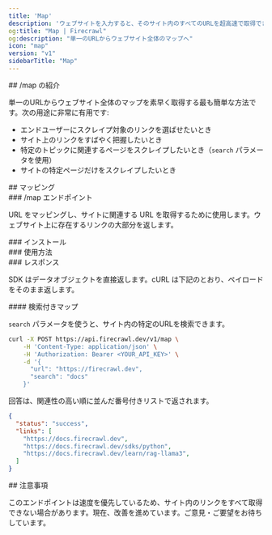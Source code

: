 ```yaml
---
title: 'Map'
description: 'ウェブサイトを入力すると、そのサイト内のすべてのURLを超高速で取得できます'
og:title: "Map | Firecrawl"
og:description: "単一のURLからウェブサイト全体のマップへ"
icon: "map"
version: "v1"
sidebarTitle: "Map"
---
```




<div id="introducing-map">
  ## /map の紹介
</div>

単一のURLからウェブサイト全体のマップを素早く取得する最も簡単な方法です。次の用途に非常に有用です:

- エンドユーザーにスクレイプ対象のリンクを選ばせたいとき
- サイト上のリンクをすばやく把握したいとき
- 特定のトピックに関連するページをスクレイプしたいとき（`search` パラメータを使用）
- サイトの特定ページだけをスクレイプしたいとき

<div id="mapping">
  ## マッピング
</div>

<div id="map-endpoint">
  ### /map エンドポイント
</div>

URL をマッピングし、サイトに関連する URL を取得するために使用します。ウェブサイト上に存在するリンクの大部分を返します。

<div id="installation">
  ### インストール
</div>

<CodeGroup>

<InstallationPython />
<InstallationJavaScript />
<InstallationGo />
<InstallationRust />

</CodeGroup>

<div id="usage">
  ### 使用方法
</div>

<CodeGroup>

<MapPython />
<MapJavaScript />
<MapGo />
<MapRust />
<MapCURL />

</CodeGroup>

<div id="response">
  ### レスポンス
</div>

SDK はデータオブジェクトを直接返します。cURL は下記のとおり、ペイロードをそのまま返します。

<MapResponse />

<div id="map-with-search">
  #### 検索付きマップ
</div>

`search` パラメータを使うと、サイト内の特定のURLを検索できます。

```bash cURL
curl -X POST https://api.firecrawl.dev/v1/map \
    -H 'Content-Type: application/json' \
    -H 'Authorization: Bearer <YOUR_API_KEY>' \
    -d '{
      "url": "https://firecrawl.dev",
      "search": "docs"
    }'
```

回答は、関連性の高い順に並んだ番号付きリストで返されます。

```json
{
  "status": "success",
  "links": [
    "https://docs.firecrawl.dev",
    "https://docs.firecrawl.dev/sdks/python",
    "https://docs.firecrawl.dev/learn/rag-llama3",
  ]
}
```


<div id="considerations">
  ## 注意事項
</div>

このエンドポイントは速度を優先しているため、サイト内のリンクをすべて取得できない場合があります。現在、改善を進めています。ご意見・ご要望をお待ちしています。
